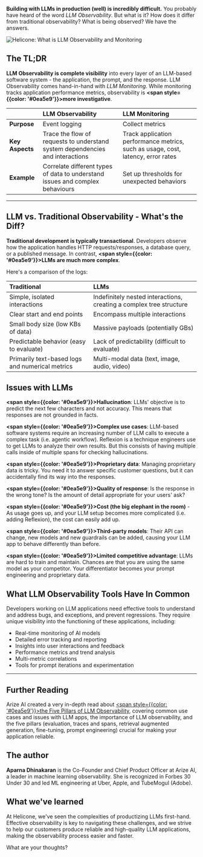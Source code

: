 **Building with LLMs in production (well) is incredibly difficult.** You probably have heard of the word _LLM Observability_. But what is it? How does it differ from traditional observability? What is being observed? We have the answers.

![Helicone: What is LLM Observability and Monitoring](/static/blog/llm-observability-cover.webp)

## The TL;DR

**LLM Observability is complete visibility** into every layer of an LLM-based software system - the application, the prompt, and the response. LLM Observability comes hand-in-hand with _LLM Monitoring_. While monitoring tracks application performance metrics, observability is **<span style={{color: '#0ea5e9'}}>more investigative</span>**.

|                 | **LLM Observability**                                                         | **LLM Monitoring**                                                               |
| :-------------- | :---------------------------------------------------------------------------- | :------------------------------------------------------------------------------- |
| **Purpose**     | Event logging                                                                 | Collect metrics                                                                  |
| **Key Aspects** | Trace the flow of requests to understand system dependencies and interactions | Track application performance metrics, such as usage, cost, latency, error rates |
| **Example**     | Correlate different types of data to understand issues and complex behaviours | Set up thresholds for unexpected behaviors                                       |

---

## LLM vs. Traditional Observability - What's the Diff?

**Traditional development is typically transactional**. Developers observe how the application handles HTTP requests/responses, a database query, or a published message. In contrast, **<span style={{color: '#0ea5e9'}}>LLMs are much more complex</span>**.

Here's a comparison of the logs:

| Traditional                                     | LLMs                                                                |
| :---------------------------------------------- | :------------------------------------------------------------------ |
| Simple, isolated interactions                   | Indefinitely nested interactions, creating a complex tree structure |
| Clear start and end points                      | Encompass multiple interactions                                     |
| Small body size (low KBs of data)               | Massive payloads (potentially GBs)                                  |
| Predictable behavior (easy to evaluate)         | Lack of predictability (difficult to evaluate)                      |
| Primarily text-based logs and numerical metrics | Multi-modal data (text, image, audio, video)                        |

## Issues with LLMs

**<span style={{color: '#0ea5e9'}}>Hallucination</span>**: LLMs' objective is to predict the next few characters and not accuracy. This means that responses are not grounded in facts.

**<span style={{color: '#0ea5e9'}}>Complex use cases</span>**: LLM-based software systems require an increasing number of LLM calls to execute a complex task (i.e. agentic workflow). Reflexion is a technique engineers use to get LLMs to analyze their own results. But this consists of having multiple calls inside of multiple spans for checking hallucinations.

**<span style={{color: '#0ea5e9'}}>Proprietary data</span>**: Managing proprietary data is tricky. You need it to answer specific customer questions, but it can accidentally find its way into the responses.

**<span style={{color: '#0ea5e9'}}>Quality of response</span>**: Is the response in the wrong tone? Is the amount of detail appropriate for your users' ask?

**<span style={{color: '#0ea5e9'}}>Cost (the big elephant in the room)</span>** - As usage goes up, and your LLM setup becomes more complicated (i.e. adding Reflexion), the cost can easily add up.

**<span style={{color: '#0ea5e9'}}>Third-party models</span>**: Their API can change, new models and new guardrails can be added, causing your LLM app to behave differently than before.

**<span style={{color: '#0ea5e9'}}>Limited competitive advantage</span>**: LLMs are hard to train and maintain. Chances are that you are using the same model as your competitor. Your differentiator becomes your prompt engineering and proprietary data.

## What LLM Observability Tools Have In Common

Developers working on LLM applications need effective tools to understand and address bugs, and exceptions, and prevent regressions. They require unique visibility into the functioning of these applications, including:

- Real-time monitoring of AI models
- Detailed error tracking and reporting
- Insights into user interactions and feedback
- Performance metrics and trend analysis
- Multi-metric correlations
- Tools for prompt iterations and experimentation

---

## Further Reading

Arize AI created a very in-depth read about <a href="https://arize.com/blog-course/large-language-model-monitoring-observability/" target="_blank"><span style={{color: '#0ea5e9'}}>the Five Pillars of LLM Observability</span></a>, covering common use cases and issues with LLM apps, the importance of LLM observability, and the five pillars (evaluation, traces and spans, retrieval augmented generation, fine-tuning, prompt engineering) crucial for making your application reliable.

## The author

**Aparna Dhinakaran** is the Co-Founder and Chief Product Officer at Arize AI, a leader in machine learning observability. She is recognized in Forbes 30 Under 30 and led ML engineering at Uber, Apple, and TubeMogul (Adobe).

## What we've learned

At Helicone, we've seen the complexities of productizing LLMs first-hand. Effective observability is key to navigating these challenges, and we strive to help our customers produce reliable and high-quality LLM applications, making the observability process easier and faster.

What are your thoughts?
